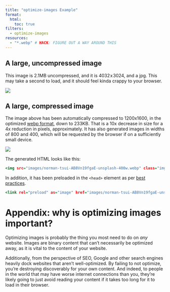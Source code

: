 ```yaml
---
title: "optimize-images Example"
format:
  html:
    toc: true
filters:
  - optimize-images
resources:
  - "*.webp" # HACK: FIGURE OUT A WAY AROUND THIS
---
```


## A large, uncompressed image

This image is 2.1MB uncompressed, and it is 4032 x 3024, and a jpg. This may take a second to load, and it should feel kinda crappy to your browser.

![](images/norman-tsui-AB8Vn19fgaE-unsplash.jpg){fig-alt="An image" .nooptimize}

## A large, compressed image

The image above has been automatically compressed to 1200x1600, in the optimized [webp format](https://web.dev/articles/serve-images-webp), down to 233KB. That is a 10x decrease in size for a 4x reduction in pixels, approximately. It has also generated images in widths of 800 and 400, which will be requested by the browser if on a sufficiently small device.

![](images/norman-tsui-AB8Vn19fgaE-unsplash.jpg){fig-alt="An image"}

The generated HTML looks like this:

```.html
<img src="images/norman-tsui-AB8Vn19fgaE-unsplash-400w.webp" class="img-fluid" srcset="images/norman-tsui-AB8Vn19fgaE-unsplash-1600w.webp 1600w, images/norman-tsui-AB8Vn19fgaE-unsplash-800w.webp 800w, images/norman-tsui-AB8Vn19fgaE-unsplash-400w.webp 400w">
```

In addition, it has been preloaded in the `<head>` element as per [best practices](https://web.dev/articles/preload-responsive-images).

```.html
<link rel="preload" as="image" href="images/norman-tsui-AB8Vn19fgaE-unsplash-400w.webp" imagesrcset="images/norman-tsui-AB8Vn19fgaE-unsplash-1600w.webp 1600w, images/norman-tsui-AB8Vn19fgaE-unsplash-800w.webp 800w, images/norman-tsui-AB8Vn19fgaE-unsplash-400w.webp 400w">
```

# Appendix: why is optimizing images important?

Optimizing images is probably the thing you most need to do on *any* website. Images are binary content that can't necessarily be optimized away, as it is vital to the content of your website. 

Additionally, from the perspective of SEO, Google and other search engines heavily dock websites that aren't well-optimized. By failing to not optimize, you're destroying discoverably for your own content. And indeed, to people in the world that may have worse internet connections than you, they're likely going to just avoid reading your content if it takes too long for it to load in their browser.